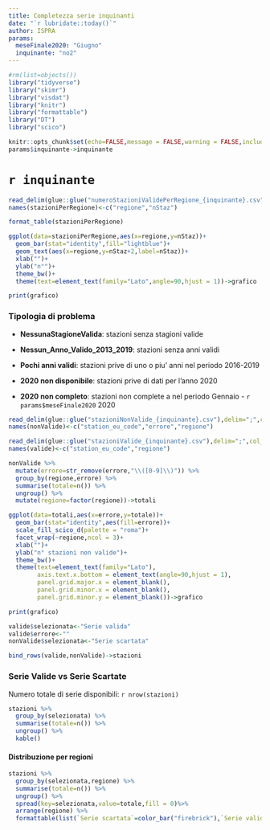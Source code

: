 ```yaml
---
title: Completezza serie inquinanti
date: "`r lubridate::today()`"
author: ISPRA
params:
  meseFinale2020: "Giugno"
  inquinante: "no2"
---
```


```r
#rm(list=objects())
library("tidyverse")
library("skimr")
library("visdat")
library("knitr")
library("formattable")
library("DT")
library("scico")

knitr::opts_chunk$set(echo=FALSE,message = FALSE,warning = FALSE,include=TRUE)
params$inquinante->inquinante
```

# `r inquinante`

```r
read_delim(glue::glue("numeroStazioniValidePerRegione_{inquinante}.csv"),delim=";",col_names = FALSE)->stazioniPerRegione
names(stazioniPerRegione)<-c("regione","nStaz")
```

```r
format_table(stazioniPerRegione)
```

```r
ggplot(data=stazioniPerRegione,aes(x=regione,y=nStaz))+
  geom_bar(stat="identity",fill="lightblue")+
  geom_text(aes(x=regione,y=nStaz+2,label=nStaz))+
  xlab("")+
  ylab("n°")+
  theme_bw()+
  theme(text=element_text(family="Lato",angle=90,hjust = 1))->grafico

print(grafico)
``` 




### Tipologia di problema

- **NessunaStagioneValida**: stazioni senza stagioni valide

- **Nessun_Anno_Valido_2013_2019**: stazioni senza anni validi

- **Pochi anni validi**: stazioni prive di uno o piu' anni nel periodo 2016-2019

- **2020 non disponibile**: stazioni prive di dati per l'anno 2020

- **2020 non completo**: stazioni non complete a nel periodo Gennaio - `r params$meseFinale2020` 2020

```r
read_delim(glue::glue("stazioniNonValide_{inquinante}.csv"),delim=";",col_names = FALSE)->nonValide
names(nonValide)<-c("station_eu_code","errore","regione")

read_delim(glue::glue("stazioniValide_{inquinante}.csv"),delim=";",col_names = FALSE)->valide
names(valide)<-c("station_eu_code","regione")

```

```r

nonValide %>%
  mutate(errore=str_remove(errore,"\\([0-9]\\)")) %>%
  group_by(regione,errore) %>%
  summarise(totale=n()) %>%
  ungroup() %>%
  mutate(regione=factor(regione))->totali

ggplot(data=totali,aes(x=errore,y=totale))+
  geom_bar(stat="identity",aes(fill=errore))+
  scale_fill_scico_d(palette = "roma")+
  facet_wrap(~regione,ncol = 3)+
  xlab("")+
  ylab("n° stazioni non valide")+
  theme_bw()+
  theme(text=element_text(family="Lato"),
        axis.text.x.bottom = element_text(angle=90,hjust = 1),
        panel.grid.major.x = element_blank(),
        panel.grid.minor.x = element_blank(),
        panel.grid.minor.y = element_blank())->grafico

print(grafico)
```

```r
valide$selezionata<-"Serie valida"
valide$errore<-""
nonValide$selezionata<-"Serie scartata"

bind_rows(valide,nonValide)->stazioni
```

### Serie Valide vs Serie Scartate

Numero totale di serie disponibili: `r nrow(stazioni)`

```r
stazioni %>%
  group_by(selezionata) %>%
  summarise(totale=n()) %>%
  ungroup() %>%
  kable()
```

#### Distribuzione per regioni

```r
stazioni %>%
  group_by(selezionata,regione) %>%
  summarise(totale=n()) %>%
  ungroup() %>%
  spread(key=selezionata,value=totale,fill = 0)%>%
  arrange(regione) %>%
  formattable(list(`Serie scartata`=color_bar("firebrick"),`Serie valida`=color_bar("lightblue")))
```

